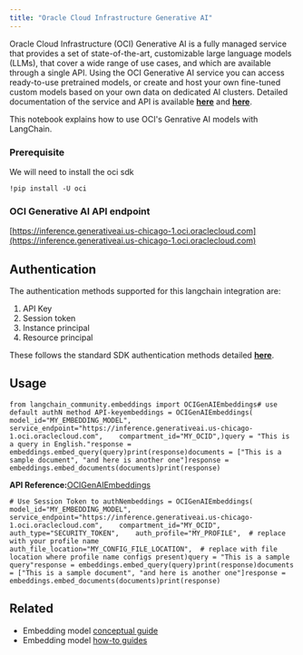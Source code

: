 ```yaml
---
title: "Oracle Cloud Infrastructure Generative AI"
---
```


Oracle Cloud Infrastructure (OCI) Generative AI is a fully managed service that provides a set of state-of-the-art, customizable large language models (LLMs), that cover a wide range of use cases, and which are available through a single API. Using the OCI Generative AI service you can access ready-to-use pretrained models, or create and host your own fine-tuned custom models based on your own data on dedicated AI clusters. Detailed documentation of the service and API is available **[here](https://docs.oracle.com/en-us/iaas/Content/generative-ai/home.htm)** and **[here](https://docs.oracle.com/en-us/iaas/api/#/en/generative-ai/20231130/)**.

This notebook explains how to use OCI's Genrative AI models with LangChain.

### Prerequisite

We will need to install the oci sdk

```
!pip install -U oci
```

### OCI Generative AI API endpoint

[https://inference.generativeai.us-chicago-1.oci.oraclecloud.com](https://inference.generativeai.us-chicago-1.oci.oraclecloud.com)

## Authentication

The authentication methods supported for this langchain integration are:

1. API Key
2. Session token
3. Instance principal
4. Resource principal

These follows the standard SDK authentication methods detailed **[here](https://docs.oracle.com/en-us/iaas/Content/API/Concepts/sdk_authentication_methods.htm)**.

## Usage

```
from langchain_community.embeddings import OCIGenAIEmbeddings# use default authN method API-keyembeddings = OCIGenAIEmbeddings(    model_id="MY_EMBEDDING_MODEL",    service_endpoint="https://inference.generativeai.us-chicago-1.oci.oraclecloud.com",    compartment_id="MY_OCID",)query = "This is a query in English."response = embeddings.embed_query(query)print(response)documents = ["This is a sample document", "and here is another one"]response = embeddings.embed_documents(documents)print(response)
```

**API Reference:**[OCIGenAIEmbeddings](https://python.langchain.com/api_reference/community/embeddings/langchain_community.embeddings.oci_generative_ai.OCIGenAIEmbeddings.html)

```
# Use Session Token to authNembeddings = OCIGenAIEmbeddings(    model_id="MY_EMBEDDING_MODEL",    service_endpoint="https://inference.generativeai.us-chicago-1.oci.oraclecloud.com",    compartment_id="MY_OCID",    auth_type="SECURITY_TOKEN",    auth_profile="MY_PROFILE",  # replace with your profile name    auth_file_location="MY_CONFIG_FILE_LOCATION",  # replace with file location where profile name configs present)query = "This is a sample query"response = embeddings.embed_query(query)print(response)documents = ["This is a sample document", "and here is another one"]response = embeddings.embed_documents(documents)print(response)
```

## Related

* Embedding model [conceptual guide](/src/oss/concepts/embedding_models)
* Embedding model [how-to guides](/src/oss/how_to/#embedding-models)
